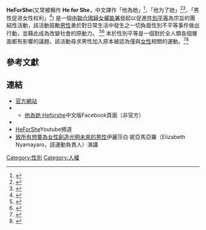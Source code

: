 {{noteTA
|1=zh-cn:艾玛·沃森;zh-tw:艾瑪·華森;zh-hk:愛瑪·屈臣;zh-hant:艾瑪·沃特森;zh-mo:愛瑪·華生;
|2=zh-cn:基弗·萨瑟兰;zh-tw:基佛·蘇德蘭;zh-hk:基夫·修打蘭
}}
{{Infobox organization|name=HeForShe|native_name=|image=HeForShe Logo Badge withTagline Use On White.png|image_size=|alt=|caption=|map=|map_size=|map_alt=|map_caption=|map2=|map2_size=|map2_alt=|map2_caption=|abbreviation=|motto=|predecessor=|merged=|successor=|formation={{start date|2014|09|20|df=y}}
|founder=[[聯合國婦女權能署|聯合國婦女權能署]]|extinction=<!-- e.g. use {{end date and age|YYYY|MM|DD}} -->|merger=|type=|tax_id=<!-- or | vat_id = (for non-profit org) -->|registration_id=<!-- for non-profit org -->|status=|purpose=|headquarters=|location=|coords=<!-- {{coord|LAT|LON|display=inline,title}} -->|region=|methods=|fields=|membership=|language=|owner=<!-- or | owners = -->|sec_gen=|leader_title=|leader_name=|leader_title2=|leader_name2=|leader_title3=|leader_name3=|leader_title4=|leader_name4=|board_of_directors=|key_people=萊恩·倫尼（Ryan Lennie）<br/>[[西蒙·佩格|西蒙·佩格]]<br/>[[艾瑪·華森|艾瑪·華森]]<br/>[[基佛·蘇德蘭|基佛·蘇德蘭]]<br/>沃夫·布里澤（Wolf Blitzer）<ref>{{cite web |url=http://www.nydailynews.com/entertainment/gossip/emma-watson-defends-feminism-u-n-meeting-article-1.1948222 |title=Emma Watson embraces feminism, introduces 'HeForShe' campaign in speech at UN meeting |author=Monde, Chiderah |date=22 September 2014 |website=[[New_York_Daily_News|New York Daily News]] |accessdate=22 September 2014 |archive-date=2017-02-24 |archive-url=https://web.archive.org/web/20170224100121/http://www.nydailynews.com/entertainment/gossip/emma-watson-defends-feminism-u-n-meeting-article-1.1948222 |dead-url=no }}</ref>
|main_organ=|parent_organization=聯合國婦女權能署
|subsidiaries=|secessions=|affiliations=|budget=|revenue=|disbursements=|expenses=|endowment=|staff=|volunteers=|slogan=|mission=|website={{url|http://www.heforshe.org/}}|remarks=|formerly=|footnotes=}}

'''HeForShe'''(又常被稱作 '''He for She'''，中文譯作「他為她」<ref>{{Cite news|url=http://www.cw.com.tw/article/article.action?id=5081420|title=艾瑪華森　多了妳，世界才會不一樣|date=2017-03-15|newspaper=天下雜誌618期《姊無所畏》p.66|accessdate=2017-03-15|language=zh-TW|archive-date=2017-03-17|archive-url=https://web.archive.org/web/20170317032549/http://www.cw.com.tw/article/article.action?id=5081420|dead-url=no}}</ref>、「他为了她」<ref>{{Cite web|url=https://cn.unhabitat.org/executive-direorshe-campaign/|title=联合国人居署执行主任在“他为了她”活动中签字|accessdate=2015-05-28|archive-url=https://web.archive.org/web/20170813230536/https://cn.unhabitat.org/executive-direorshe-campaign/|archive-date=2017-08-13|dead-url=yes}}</ref><ref>{{Cite web|url=http://www.hku.hk/press/press-releases/detail/c_12579.html|title=港大全球首間大學在校園啟動「他為了她」|accessdate=2015-04-10|archive-date=2015-10-12|archive-url=https://web.archive.org/web/20151012011123/http://www.hku.hk/press/press-releases/detail/c_12579.html|dead-url=no}}</ref>、「男性促进女性权利」<ref>{{Cite web|url=http://www.un.org/chinese/News/story.asp?NewsID=25778|title=妇女署以全球丰富多彩的活动庆祝2016“国际妇女节”|accessdate=2016-03-17|work=联合国新闻|archive-date=2017-08-14|archive-url=https://web.archive.org/web/20170814021223/http://www.un.org/chinese/News/story.asp?NewsID=25778|dead-url=no}}</ref>) 是一個由[[联合国妇女权能署|聯合國婦女權能署]]發起以促進[[性別平等|性別平等]]為宗旨的團結性活動，該活動鼓勵[[男性|男性]]勇於對日常生活中發生之一切負面性別不平等事件做出行動，並藉此成為改變社會的原動力。 <ref>{{cite web|url=http://www.washingtonpost.com/news/morning-mix/wp/2014/09/22/emma-watson-recruits-men-to-make-the-world-safer-for-women-with-heforshe-campaign/|title=Emma Watson: Feminism too often is seen as 'man-hating'|accessdate=22 September 2014|author=McDonald, Soraya Nadia|date=22 September 2014|work=Washington Post|archive-date=2017-03-17|archive-url=https://web.archive.org/web/20170317085159/https://www.washingtonpost.com/news/morning-mix/wp/2014/09/22/emma-watson-recruits-men-to-make-the-world-safer-for-women-with-heforshe-campaign/|dead-url=no}}</ref><ref>{{cite web|url=http://www.csmonitor.com/The-Culture/Family/Modern-Parenthood/2014/0922/Emma-Watson-and-HeForShe-Points-to-flaws-in-man-hating|title=Emma Watson and HeForShe: Points to flaws in man-hating|accessdate=22 September 2014|author=Suhay, Lisa|date=22 September 2014|work=The Christian Science Monitor|archive-date=2017-08-14|archive-url=https://web.archive.org/web/20170814023455/https://www.csmonitor.com/The-Culture/Family/Modern-Parenthood/2014/0922/Emma-Watson-and-HeForShe-Points-to-flaws-in-man-hating|dead-url=no}}</ref> 本於性別平等是一個對於全人類各個層面都有影響的議題，該活動尋求男性加入原本被認為僅與[[女性|女性]]相關的運動。<ref>{{Cite news|url=https://www.thenewslens.com/article/7966|title=如果你喜歡艾瑪華森的聯合國演講，你也該知道這個關鍵字#HeForShe|date=2014-10-04|newspaper=The News Lens 關鍵評論網|accessdate=2017-03-04|language=zh-TW|archive-date=2017-03-04|archive-url=https://web.archive.org/web/20170304044735/https://www.thenewslens.com/article/7966|dead-url=no}}</ref><ref>{{Cite web|url=http://www.info.gov.hk/gia/general/201702/21/P2017022100496.htm|title=勞工及福利局局長出席婦女事務委員會研討會2017全體會議致辭（只有中文）（附圖）|accessdate=2017-03-04|work=www.info.gov.hk|archive-date=2017-03-04|archive-url=https://web.archive.org/web/20170304045351/http://www.info.gov.hk/gia/general/201702/21/P2017022100496.htm|dead-url=no}}</ref>{{Portal box|女性主义}}

== 參考文獻 ==
{{Reflist|2}}
== 連結 ==
* [https://web.archive.org/web/20170721230936/http://www.heforshe.org/zh 官方網站]
* {{facebook|HeForShe/}}
** [https://www.facebook.com/chineseheforshe/ 他為她 Heforshe]{{Wayback|url=https://www.facebook.com/chineseheforshe/ |date=20190216134408 }}中文版Facebook頁面（非官方）
* {{twitter|heforshe}}
* [https://www.youtube.com/user/heforshe HeForShe]{{Wayback|url=https://www.youtube.com/user/heforshe |date=20170111220650 }}Youtube頻道  
* [https://www.ted.com/talks/elizabeth_nyamayaro_an_invitation_to_men_who_want_a_better_world_for_women?language=zh-tw 致所有想要為女性創造光明未來的男性]{{Wayback|url=https://www.ted.com/talks/elizabeth_nyamayaro_an_invitation_to_men_who_want_a_better_world_for_women?language=zh-tw |date=20170715033436 }}伊麗莎白·妮亞馬亞羅（Elizabeth Nyamayaro，該運動負責人）演講

[[Category:性別|Category:性別]]
[[Category:人權|Category:人權]]